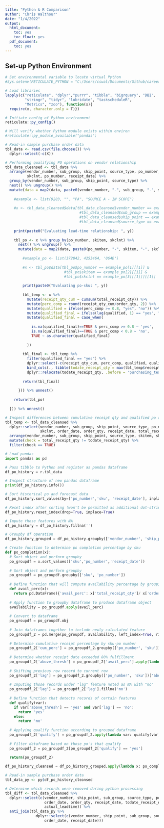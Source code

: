 ```yaml
---
title: "Python & R Comparison"
author: "Chris Walthour"
date: "1/4/2022"
output:
  html_document:
    toc: yes
    toc_float: yes
  pdf_document:
    toc: yes
---
```


## Set-up Python Environment

```r

# Set environmental variable to locate virtual Python
#Sys.setenv(RETICULATE_PYTHON = "C:/Users/cswal/Documents/Github/career_models/my_env/Scripts")

# Load libraries
lapply(c("reticulate", "dplyr","purrr", "tibble", "bigrquery", "DBI",
         "stringr", "tidyr", "lubridate", "taskscheduleR",
         "Metrics", "zoo"), function(x){
  require(x, character.only = T)})

# Initiate config of Python environment
reticulate::py_config()

# Will verify whether Python module exists within environ
#reticulate::py_module_available("pandas")

```



```r

# Read-in sample purchase order data
tbl_data <- read.csv(file.choose()) %>%
  dplyr::select(-c(X))

# Performing qualifying PO operations on vendor relationship
tbl_data_cleansed <- tbl_data %>%
  arrange(vendor_number, sub_group, ship_point, source_type, po_number, skitem, 
          skclnt, po_number, receipt_date) %>%
  group_by(vendor_number, sub_group, ship_point, source_type) %>%
  nest() %>% ungroup() %>%
  mutate(data = map2(data, paste0(vendor_number, "-", sub_group, "-", ship_point, "-", source_type), function(x, y){
    
    #example <- list(9283, "", "PA", "SOURCE A - IN SCOPE")
    
    #x <- tbl_data_cleansed$data[tbl_data_cleansed$vendor_number == example[1][[1]] &
                                  #tbl_data_cleansed$sub_group == example[2][[1]] &
                                  #tbl_data_cleansed$ship_point == example[3][[1]] &
                                  #tbl_data_cleansed$source_type == example[4][[1]]][[1]]
    
    print(paste0("Evaluating lead-time relationship: ", y))
    
    tbl_po <- x %>% group_by(po_number, skitem, skclnt) %>% 
      nest() %>% ungroup() %>%
      mutate(data = map2(data, paste0(po_number, "-", skitem, "-", skclnt), function(x, y){
        
        #example_po <- list(372842, 4253464, '064D')
        
        #x <- tbl_po$data[tbl_po$po_number == example_po[1][[1]] &
                           #tbl_po$skitem == example_po[2][[1]] &
                           #tbl_po$skclnt == example_po[3][[1]]][[1]]
        
        print(paste0("Evaluating po-sku: ", y))
        
        tbl_temp <- x %>%
          mutate(receipt_qty_cum = cumsum(total_receipt_qty)) %>%
          mutate(perc_comp = round(receipt_qty_cum/order_qty, 2)) %>%
          mutate(qualified = ifelse(perc_comp >= 0.8, "yes", "no")) %>%
          mutate(qualified_final = ifelse(lag(qualified, 1) == "yes", "no", qualified)) %>%
          mutate(qualified_final = case_when(
            
            is.na(qualified_final)==TRUE & perc_comp >= 0.8 ~ 'yes',
            is.na(qualified_final)==TRUE & perc_comp < 0.8 ~ 'no',
            TRUE ~ as.character(qualified_final)
            
          ))
        
        tbl_final <- tbl_temp %>%
          filter(qualified_final == "yes") %>%
          dplyr::select(-c(receipt_qty_cum, perc_comp, qualified, qualified_final)) %>%
          bind_cols(., tibble(todate_receipt_qty = max(tbl_temp$receipt_qty_cum))) %>%
          dplyr::relocate(todate_receipt_qty, .before = "purchasing_team")
        
        return(tbl_final)
        
      })) %>% unnest()
    
    return(tbl_po)
    
  })) %>% unnest()

# Inspect differences between cumulative receipt qty and qualified po receipt qty
tbl_temp <- tbl_data_cleansed %>%
  dplyr::select(vendor_number, sub_group, ship_point, source_type, po_number, skitem,
                skclnt, order_date, order_qty, receipt_date, total_receipt_qty, todate_receipt_qty) %>%
  arrange(vendor_number, sub_group, ship_point, source_type, skitem, skclnt) %>%
  mutate(check = total_receipt_qty != todate_receipt_qty) %>%
  filter(check == TRUE)

```

```python

# Load pandas
import pandas as pd

# Pass tibble to Python and register as pandas dataframe
df_po_history = r.tbl_data

# Inspect structure of new pandas dataframe
print(df_po_history.info())

```

```python

# Sort historical po and forecast data 
df_po_history.sort_values(by=['po_number','sku', 'receipt_date'], inplace=True)

# Reset index after sorting (won't be permitted as additional dot-string operation above)
df_po_history.reset_index(drop=True, inplace=True)

# Impute those features with NA
df_po_history = df_po_history.fillna('')

# Groupby df operation
df_po_history_grouped = df_po_history.groupby(['vendor_number', 'ship_point', 'sub_group', 'source_type'], dropna=False)

```

```python

# Create function to determine po completion percentage by sku
def po_completion(x):
  # Sort object and perform groupby 
  po_groupdf = x.sort_values(['sku','po_number','receipt_date'])
  
  # Sort object and perform groupby 
  po_groupdf = po_groupdf.groupby(['sku', 'po_number'])
  
  # Define function that will compute availability percentage by grouping
  def avail_perc(x):
    return pd.DataFrame({'avail_perc': x['total_receipt_qty']/ x['order_qty']})
  
  # Apply function to groupby dataframe to produce dataframe object
  availability = po_groupdf.apply(avail_perc)
  
  # Convert to dataframe
  po_groupdf = po_groupdf.obj
  
  # Join dataframes together to include newly calculated feature
  po_groupdf_2 = pd.merge(po_groupdf, availability, left_index=True, right_index=True)
  
  # Determine cumulative receipt percentage by sku-po number 
  po_groupdf_2['cum_perc'] = po_groupdf_2.groupby(['po_number', 'sku'])['avail_perc'].cumsum()
  
  # Determine whether receipt date exceeded 80% fulfillment
  po_groupdf_2['above_thresh'] = po_groupdf_2['avail_perc'].apply(lambda x: 'yes' if x >= 0.8 else 'no')
  
  # Shifting previous row record to current row
  po_groupdf_2['lag'] = po_groupdf_2.groupby(['po_number', 'sku'])['above_thresh'].shift(1)
  
  # Imputing those records under "lag" feature noted as NA with "no"
  po_groupdf_2['lag'] = po_groupdf_2['lag'].fillna('no')
  
  # Define function that detects records of certain features
  def qualify(var):
    if var['above_thresh'] == 'yes' and var['lag'] == 'no':
      return 'yes'
    else:
      return 'no'
  
  # Applying qualify function according to grouped dataframe
  po_groupdf_2['qualify'] = po_groupdf_2.apply(lambda var: qualify(var), axis = 1)
  
  # Filter dataframe based on those po's that qualify
  po_groupdf_2 = po_groupdf_2[po_groupdf_2['qualify'] == 'yes']
  
  return(po_groupdf_2)

```


```python

df_po_history_cleansed = df_po_history_grouped.apply(lambda x: po_completion(x))

```


```r

# Read-in sample purchase order data
tbl_data_py <- py$df_po_history_cleansed

# Determine which records were removed during python processing
tbl_diff <- tbl_data_cleansed %>%
  dplyr::select(c(vendor_number, ship_point, sub_group, source_type, po_number, skitem, skclnt, 
                  order_date, order_qty, receipt_date, todate_receipt_qty, 
                  actual_leadtime)) %>%
  anti_join(tbl_data_py %>%
              dplyr::select(c(vendor_number, ship_point, sub_group, source_type, po_number, skitem, skclnt, 
                  order_date, receipt_date)))

```


